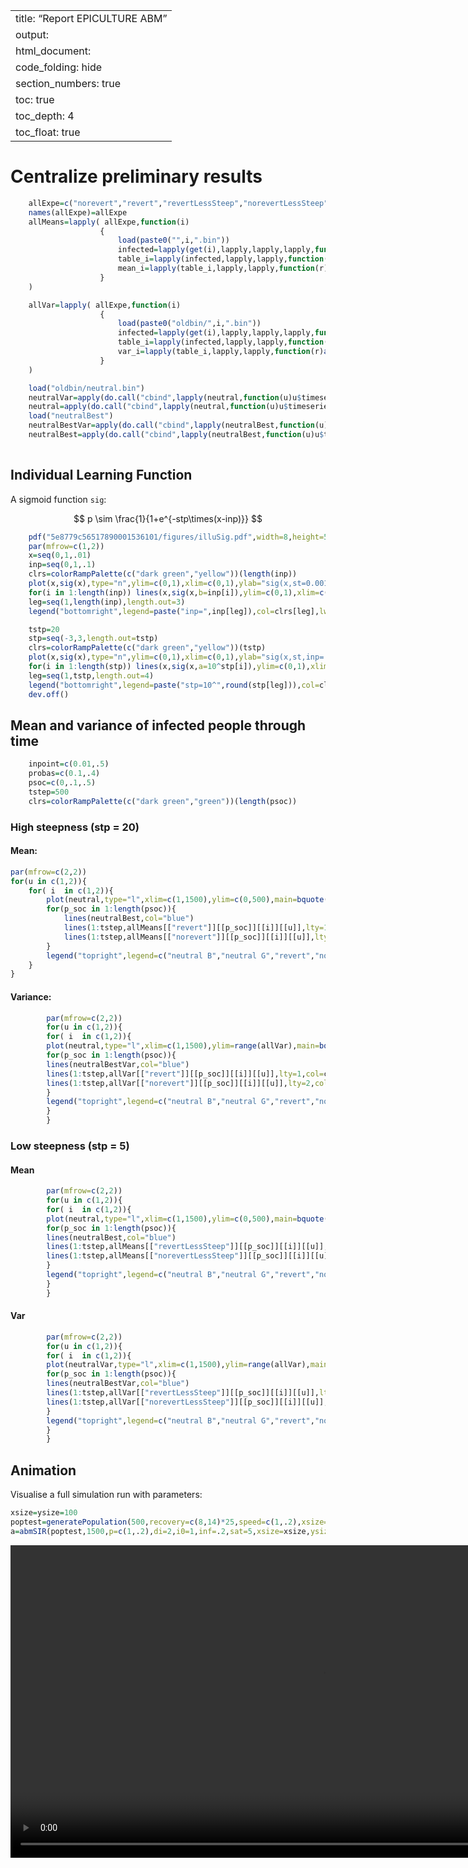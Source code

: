 
---
title: "Report EPICULTURE ABM"
output:
    html_document:
        code_folding: hide
        section_numbers: true
        toc: true
        toc_depth: 4
        toc_float: true
---



# Centralize preliminary results

```r

    allExpe=c("norevert","revert","revertLessSteep","norevertLessSteep" )
    names(allExpe)=allExpe
    allMeans=lapply( allExpe,function(i)
                    {
                        load(paste0("",i,".bin"))
                        infected=lapply(get(i),lapply,lapply,lapply,function(r)r$timeseries[,2])
                        table_i=lapply(infected,lapply,lapply,function(r)do.call("cbind",r))
                        mean_i=lapply(table_i,lapply,lapply,function(r)apply(r,1,mean))
                    }
    )

    allVar=lapply( allExpe,function(i)
                    {
                        load(paste0("oldbin/",i,".bin"))
                        infected=lapply(get(i),lapply,lapply,lapply,function(r)r$timeseries[,2])
                        table_i=lapply(infected,lapply,lapply,function(r)do.call("cbind",r))
                        var_i=lapply(table_i,lapply,lapply,function(r)apply(r,1,var))
                    }
    )

    load("oldbin/neutral.bin")
    neutralVar=apply(do.call("cbind",lapply(neutral,function(u)u$timeseries[,2])),1,var)
    neutral=apply(do.call("cbind",lapply(neutral,function(u)u$timeseries[,2])),1,mean)
    load("neutralBest")
    neutralBestVar=apply(do.call("cbind",lapply(neutralBest,function(u)u$timeseries[,2])),1,var)
    neutralBest=apply(do.call("cbind",lapply(neutralBest,function(u)u$timeseries[,2])),1,mean)
    
```


## Individual Learning Function

A sigmoid function `sig`:

$$ p \sim \frac{1}{1+e^{-stp\times(x-inp)}} $$

```r
    pdf("5e8779c56517890001536101/figures/illuSig.pdf",width=8,height=5)
    par(mfrow=c(1,2))
    x=seq(0,1,.01)   
    inp=seq(0,1,.1)   
    clrs=colorRampPalette(c("dark green","yellow"))(length(inp))
    plot(x,sig(x),type="n",ylim=c(0,1),xlim=c(0,1),ylab="sig(x,st=0.001,inp)",main=expression(inp %in%  "(" * list(0,1) * ")") )
    for(i in 1:length(inp)) lines(x,sig(x,b=inp[i]),ylim=c(0,1),xlim=c(0,1),col=clrs[i],lwd=2) 
    leg=seq(1,length(inp),length.out=3)
    legend("bottomright",legend=paste("inp=",inp[leg]),col=clrs[leg],lwd=2)

    tstp=20
    stp=seq(-3,3,length.out=tstp)   
    clrs=colorRampPalette(c("dark green","yellow"))(tstp)
    plot(x,sig(x),type="n",ylim=c(0,1),xlim=c(0,1),ylab="sig(x,st,inp=.5)",main=bquote(stp %in% "(" * list(10^.(stp[1]),10^.(stp[tstp])) * ")") )
    for(i in 1:length(stp)) lines(x,sig(x,a=10^stp[i]),ylim=c(0,1),xlim=c(0,1),col=clrs[i],lwd=2) 
    leg=seq(1,tstp,length.out=4)
    legend("bottomright",legend=paste("stp=10^",round(stp[leg])),col=clrs[leg],lwd=2)
    dev.off()
```

## Mean and variance of infected people through time

```r
    inpoint=c(0.01,.5)
    probas=c(0.1,.4)
    psoc=c(0,.1,.5)
    tstep=500
    clrs=colorRampPalette(c("dark green","green"))(length(psoc))
```


### High steepness (stp = 20)

#### Mean: 

```r
par(mfrow=c(2,2))
for(u in c(1,2)){
    for( i  in c(1,2)){
        plot(neutral,type="l",xlim=c(1,1500),ylim=c(0,500),main=bquote(P*i[B]==.(1/probas[i])*P*i[G] ~ inp == .(inpoint[u]) ~ stp == 20),xlab="#time",ylab="#infected",lwd=2,col="red")
        for(p_soc in 1:length(psoc)){
            lines(neutralBest,col="blue")
            lines(1:tstep,allMeans[["revert"]][[p_soc]][[i]][[u]],lty=1,col=clrs[p_soc],lwd=2)
            lines(1:tstep,allMeans[["norevert"]][[p_soc]][[i]][[u]],lty=2,col=clrs[p_soc],lwd=2)
        }
        legend("topright",legend=c("neutral B","neutral G","revert","norevert",paste0("p_social=",psoc)),lty=c(1,1,1,2,rep(1,3)),col=c("red","blue",1,1,clrs),lwd=2)
    }
}

```

#### Variance:

```r
        par(mfrow=c(2,2))
        for(u in c(1,2)){
        for( i  in c(1,2)){
        plot(neutral,type="l",xlim=c(1,1500),ylim=range(allVar),main=bquote(P*i[B]==.(1/probas[i])*P*i[G] ~ inp == .(inpoint[u]) ~ stp == 20),xlab="#time",ylab="#infected(var)",lwd=2,col="red")
        for(p_soc in 1:length(psoc)){
        lines(neutralBestVar,col="blue")
        lines(1:tstep,allVar[["revert"]][[p_soc]][[i]][[u]],lty=1,col=clrs[p_soc],lwd=2)
        lines(1:tstep,allVar[["norevert"]][[p_soc]][[i]][[u]],lty=2,col=clrs[p_soc],lwd=2)
        }
        legend("topright",legend=c("neutral B","neutral G","revert","norevert",paste0("p_social=",psoc)),lty=c(1,1,1,2,rep(1,3)),col=c("red","blue",1,1,clrs),lwd=2)
        }
        }

```


### Low steepness (stp = 5)

#### Mean

```r
        par(mfrow=c(2,2))
        for(u in c(1,2)){
        for( i  in c(1,2)){
        plot(neutral,type="l",xlim=c(1,1500),ylim=c(0,500),main=bquote(P*i[B]==.(1/probas[i])*P*i[G] ~ inp == .(inpoint[u]) ~ stp == 5),xlab="#time",ylab="#infected",lwd=2,col="red")
        for(p_soc in 1:length(psoc)){
        lines(neutralBest,col="blue")
        lines(1:tstep,allMeans[["revertLessSteep"]][[p_soc]][[i]][[u]],lty=1,col=clrs[p_soc],lwd=2)
        lines(1:tstep,allMeans[["norevertLessSteep"]][[p_soc]][[i]][[u]],lty=2,col=clrs[p_soc],lwd=2)
        }
        legend("topright",legend=c("neutral B","neutral G","revert","norevert",paste0("p_social=",psoc)),lty=c(1,1,1,2,rep(1,3)),col=c("red","blue",1,1,clrs),lwd=2)
        }
        }
```


#### Var

```r
        par(mfrow=c(2,2))
        for(u in c(1,2)){
        for( i  in c(1,2)){
        plot(neutralVar,type="l",xlim=c(1,1500),ylim=range(allVar),main=bquote(P*i[B]==.(1/probas[i])*P*i[G] ~ inp == .(inpoint[u]) ~ stp == 5),xlab="#time",ylab="#infected(var)",col="red",lwd=2)
        for(p_soc in 1:length(psoc)){
        lines(neutralBestVar,col="blue")
        lines(1:tstep,allVar[["revertLessSteep"]][[p_soc]][[i]][[u]],lty=1,col=clrs[p_soc],lwd=2)
        lines(1:tstep,allVar[["norevertLessSteep"]][[p_soc]][[i]][[u]],lty=2,col=clrs[p_soc],lwd=2)
        }
        legend("topright",legend=c("neutral B","neutral G","revert","norevert",paste0("p_social=",psoc)),lty=c(1,1,1,2,rep(1,3)),col=c("red","blue",1,1,clrs),lwd=2)
        }
        }
```

## Animation

Visualise a full simulation run with parameters:

```r
xsize=ysize=100
poptest=generatePopulation(500,recovery=c(8,14)*25,speed=c(1,.2),xsize=xsize,ysize=ysize) 
a=abmSIR(poptest,1500,p=c(1,.2),di=2,i0=1,inf=.2,sat=5,xsize=xsize,ysize=ysize,visu=T,ap=T,ts=T)
```

<video width="1000" controls>
  <source src="vid/test.mp4" type="video/mp4">
  </video>
